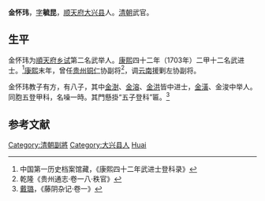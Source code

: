 '''金怀玮'''，[[表字|字]]'''毓昆'''，[[顺天府|顺天府]][[大兴县_(金朝)|大兴县]]人。[[清朝|清朝]]武官。

== 生平 ==
金怀玮为[[順天府|順天府]][[乡试|乡试]]第二名武举人。[[康熙|康熙]]四十二年（1703年）二甲十二名武进士。<ref>中国第一历史档案馆藏，《康熙四十二年武进士登科录》</ref>[[康熙|康熙]]末年，曾任[[贵州|贵州]][[铜仁|铜仁]]协副将<ref>乾隆《贵州通志·卷一八·秩官》</ref>，调[[云南|云南]]援剿左协副将。

金怀玮教子有方，有八子，其中[[金澍|金澍]]、[[金溶|金溶]]、[[金洪_(乾隆進士)|金洪]]皆中进士，[[金潢|金潢]]、金浚中举人。同胞五登甲科，名噪一時。其門懸掛“五子登科”匾。<ref>[[戴璐|戴璐]]，《藤阴杂记·卷一》</ref>

==参考文献==
{{reflist}}

{{康熙四十二年癸未科武殿試金榜}}
{{清朝官员小作品}}
{{DEFAULTSORT:Jin金}}
[[Category:清朝副將|Category:清朝副將]]
[[Category:大兴县人|Category:大兴县人]]
[[Category:金姓|Huai]]